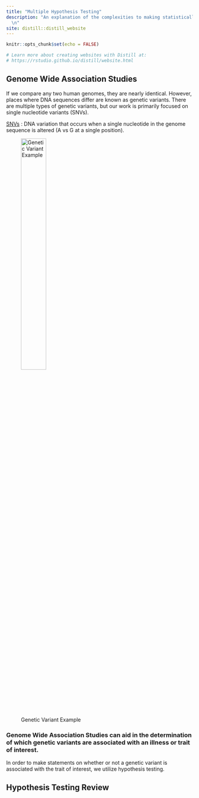 ```yaml
---
title: "Multiple Hypothesis Testing"
description: "An explanation of the complexities to making statistically significant conclusions when working with genetic data
  \n"
site: distill::distill_website
---
```


```r
knitr::opts_chunk$set(echo = FALSE)

# Learn more about creating websites with Distill at:
# https://rstudio.github.io/distill/website.html
```

## Genome Wide Association Studies

If we compare any two human genomes, they are nearly identical. However, places where DNA sequences differ are known as genetic variants. There are multiple types of genetic variants, but our work is primarily focused on single nucleotide variants (SNVs).

<u>SNVs</u> : DNA variation that occurs when a single nucleotide in the genome sequence is altered (A vs G at a single position).

![Genetic Variant Example](geneticvariants.png){width=40%}

### Genome Wide Association Studies can aid in the determination of which genetic variants are associated with an illness or trait of interest.

In order to make statements on whether or not a genetic variant is associated with the trait of interest, we utilize hypothesis testing.


## Hypothesis Testing Review


